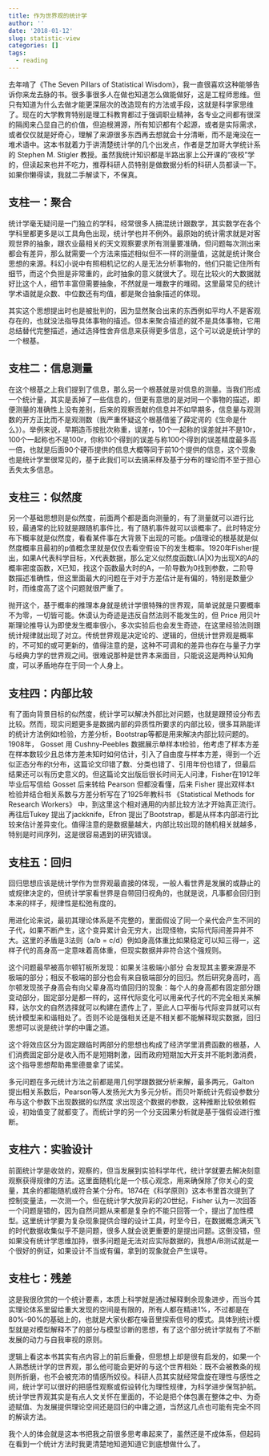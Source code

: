```yaml
---
title: 作为世界观的统计学
author: ''
date: '2018-01-12'
slug: statistic-view
categories: []
tags:
  - reading
---
```


去年啃了《The Seven Pillars of Statistical Wisdom》，我一直很喜欢这种能够告诉你来龙去脉的书。很多事很多人在做也知道怎么做能做好，这是工程师思维。但只有知道为什么去做才能更深层次的改造现有的方法或手段，这就是科学家思维了。现在的大学教育特别是理工科教育都过于强调职业精神，各专业之间都有很深的隔阂来凸显自己的价值，但追根溯源，所有知识都有个起源，或者是实际需求，或者仅仅就是好奇心，理解了来源很多东西再去想就会十分清晰，而不是淹没在一堆术语中。这本书就着力于讲清楚统计学的几个出发点，作者是芝加哥大学统计系的 Stephen M. Stigler 教授。虽然我统计知识都是半路出家上公开课的“夜校”学的，但读起来也并不吃力，推荐科研人员特别是做数据分析的科研人员都读一下。如果你懒得读，我就二手解读下，不保真。

## 支柱一：聚合

统计学毫无疑问是一门独立的学科，经常很多人搞混统计跟数学，其实数学在各个学科里都更多是以工具角色出现，统计学也并不例外。最原始的统计需求就是对客观世界的抽象，跟农业最相关的天文观察要求所有测量要准确，但问题每次测出来都会有差异，那么就需要一个方法来描述相似但不一样的测量值，这就是统计聚合思想的来源。科幻小说中有照相机记忆的人是无法分析事物的，他们只能记住所有细节，而这个负担是非常重的，此时抽象的意义就很大了。现在比较火的大数据就好比这个人，细节丰富但需要抽象，不然就是一堆数字的堆砌。这里最常见的统计学术语就是众数、中位数还有均值，都是聚合抽象描述的体现。

其实这个思想提出时也是被批判的，因为显然聚合出来的东西例如平均人不是客观存在的，也就没法指导具体事物的描述。但本来聚合描述的就不是具体事物，它用总结替代完整描述，通过选择性舍弃信息来获得更多信息，这个可以说是统计学的一个根基。

## 支柱二：信息测量

在这个根基之上我们提到了信息，那么另一个根基就是对信息的测量。当我们形成一个统计量，其实是丢掉了一些信息的，但更有意思的是对同一个事物的描述，即便测量的准确性上没有差别，后来的观察贡献的信息并不如早期多，信息量与观测数的开方正比而不是观测数（我严重怀疑这个根基借鉴了薛定谔的《生命是什么》）。举例来说，早期造币按批次称重，误差r，10个一起称的误差就并不是10r，100个一起称也不是100r，你称10个得到的误差与称100个得到的误差精度最多高一倍，也就是后面90个硬币提供的信息大概等同于前10个提供的信息，这个现象也是统计学里很常见的，基于此我们可以去搞采样及基于分布的理论而不至于担心丢失太多信息。

## 支柱三：似然度

另一个基础思想则是似然度，前面两个都是面向测量的，有了测量就可以进行比较，最通常的比较就是跟随机事件比，有了随机事件就可以谈概率了。此时特定分布下概率就是似然度，看看某件事在大背景下出现的可能。p值理论的根基就是似然度概率且最初的p值概念里就是仅仅去看空假设下的发生概率。1920年Fisher提出，如果A代表科学目标，X代表数据，那么定义似然度函数L(A|X)为出现X的A的概率密度函数，X已知，找这个函数最大时的A，一阶导数为0找到参数，二阶导数描述准确性，但这里面最大的问题在于对于方差估计是有偏的，特别是数量少时，而维度高了这个问题就很严重了。

抛开这个，基于概率的推理本身就是统计学很特殊的世界观，简单说就是只要概率不为零，一切皆可能。休谟认为奇迹是违反自然法则不能发生的，但 Price 用贝叶斯理论推导认为即使发生概率很小，多次实验后也会发生奇迹，在这里经验法则跟统计规律就出现了对立。传统世界观是决定论的、逻辑的，但统计世界观是概率的，不可知的或可更新的，值得注意的是，这种不可调和的差异也存在与量子力学与经典力学的世界观之间。很难说那种是世界本来面目，只能说这是两种认知角度，可以矛盾地存在于同一个人身上。

## 支柱四：内部比较

有了面向背景目标的似然度，统计学可以解决外部比对问题，也就是跟预设分布去比较。然而，现实问题更多是数据内部的异质性所要求的内部比较，很多耳熟能详的统计方法例如t检验，方差分析，Bootstrap等都是用来解决内部比较问题的。1908年， Gosset 用 Cushny-Peebles 数据展示单样本t检验，他考虑了样本方差在样本数较少且总体方差未知时如何估计，引入了自由度与样本方差，得到一个近似正态分布的t分布，这篇论文印错了数、分类也错了、引用年份也错了，但最后结果还可以有历史意义的。但这篇论文出版后很长时间无人问津，Fisher在1912年毕业后写信给 Gosset 后来转给 Pearson 但都没看懂，后来 Fisher 提出双样本t检验并结合相关系数与方差分析写在了1925年教科书 《Statistical Methods for Research Workers》 中，到这里这个相对通用的内部比较方法才开始真正流行。再往后Tukey 提出了jackknife，Efron 提出了Bootstrap，都是从样本内部进行比较来估计差异变化。值得注意的是数据量越大，内部比较出现的随机相关就越多，特别是时间序列，这是很容易遇到的研究错误。

## 支柱五：回归

回归思想应该是统计学作为世界观最直接的体现，一般人看世界是发展的或静止的或规律决定的，但统计学家看世界是自带回归视角的，也就是说，凡事都会回归到本来的样子，规律性是松弛有度的。

用进化论来说，最初其理论体系是不完整的，里面假设了同一个亲代会产生不同的子代，如果不断产生，这个变异累计会无穷大，出现怪物，实际代际间差异并不大。这里的矛盾是3法则（a/b = c/d）例如身高体重比如果稳定可以知三得一，这样子代的高身高一定意味着高体重，但现实数据并非符合这个强规则。

这个问题最早被高尔顿钉板所发现：如果关注极端小部分 会发现其主要来源是不极端的部分；相反不极端的部分也会有来自极端部分的回归。然后研究身高时，高尔顿发现孩子身高会有向父辈身高均值回归的现象：每个人的身高都有固定部分跟变动部分，固定部分是都一样的，这样代际变化可以用亲代子代的不完全相关来解释，达尔文的自然选择就可以构建在遗传上了，至此人口平衡与代际变异就可以有统计模型来和谐相处了。否则不论是强相关还是不相关都不能解释现实数据，回归思想可以说是统计学的中庸之道。

这个将效应区分为固定跟临时两部分的思想也构成了经济学里消费函数的根基，人们消费固定部分是收入而不是短期刺激，因而政府短期加大开支并不能刺激消费，这个指导思想帮助弗里德曼拿了诺奖。

多元问题在多元统计方法之前都是用几何学跟数据分析来解，最多两元，Galton提出相关系数后，Pearson等人发扬光大为多元分析。而贝叶斯统计先假设参数分布与这个参数下出现数据的似然度 求出现这个数据的参数，这种推断比较依赖假设，初始值变了就都变了。而统计学的另一个分支因果分析就是基于强假设进行推断。

## 支柱六：实验设计

前面统计学是收敛的，观察的，但当发展到实验科学年代，统计学就要去解决刻意观察获得规律的方法。这里面随机化是一个核心观念，用来确保除了你关心的变量，其余的都能随机或符合某个分布。1874在《科学原则》这本书里首次提到了控制变量法，一次测一个。但在统计学大放异彩的20世纪，Fisher 认为一次回答一个问题是错的，因为自然问题从来都是复杂的不能只回答一个，提出了加性模型。这里统计学要为复杂现象提供合理的设计工具，时至今日，在数据概念满天飞的时代数据收集似乎不是问题，很多人就会说更重要的是提出问题。这倒没错，但如果没有统计学思维加持，很多问题是无法对应实际数据的，我想A/B测试就是一个很好的例证，如果设计不当或有偏，拿到的现象就会产生误导。

## 支柱七：残差

这是我很欣赏的一个统计要素，本质上科学就是通过解释剩余现象进步，而当今其实理论体系里留给重大发现的空间是有限的，所有人都在精进1%，不过都是在80%-90%的基础上的，也就是大家伙都在噪音里探索信号的模式。具体到统计模型就是对模型解释不了的部分与模型诊断的思想，有了这个部分统计学就有了不断发展的动力与自我审视的原则。

逻辑上看这本书其实有点内容上的前后重叠，但思想上却是很有启发的，如果一个人熟悉统计学的世界观，那么他可能会更好的与这个世界相处：既不会被教条的规则所折磨，也不会被充沛的情感所奴役。科研人员其实就经常盘旋在理性与感性之间，统计学可以很好的把感性观察或假设转化为理性规律，为科学进步保驾护航。统计学世界观其实是有点人文关怀在里面的，不论是把个体包裹在整体之中、为奇迹赋值、为发展提供理论空间还是回归的中庸之道，当然这几点也可能有完全不同的解读方法。

我个人的体会就是这本书把我之前很多思考串起来了，虽然还是不成体系，但起码在看到一个统计方法时我更清楚地知道知道它到底想做什么了。
